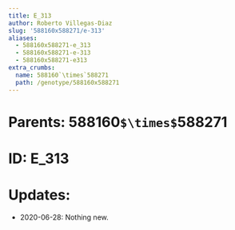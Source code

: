 ```yaml
---
title: E_313
author: Roberto Villegas-Diaz
slug: '588160x588271/e-313'
aliases:
  - 588160x588271-e_313
  - 588160x588271-e-313
  - 588160x588271-e313
extra_crumbs:
  name: 588160`\times`588271
  path: /genotype/588160x588271
---
```


# **Parents**: 588160`$\times$`588271
# **ID**: E_313
# **Updates**: 
 - 2020-06-28: Nothing new.
